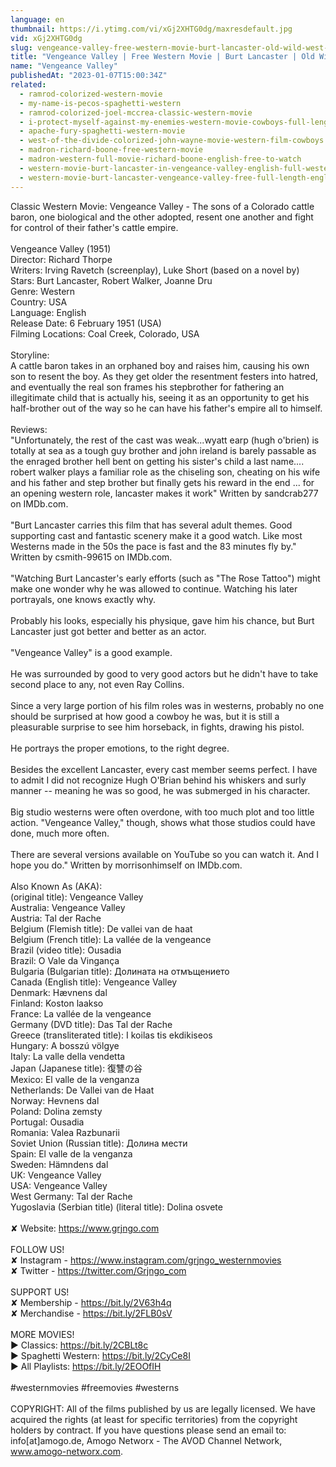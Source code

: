 ```yaml
---
language: en
thumbnail: https://i.ytimg.com/vi/xGj2XHTG0dg/maxresdefault.jpg
vid: xGj2XHTG0dg
slug: vengeance-valley-free-western-movie-burt-lancaster-old-wild-west-film
title: "Vengeance Valley | Free Western Movie | Burt Lancaster | Old Wild West Film"
name: "Vengeance Valley"
publishedAt: "2023-01-07T15:00:34Z"
related:
  - ramrod-colorized-western-movie
  - my-name-is-pecos-spaghetti-western
  - ramrod-colorized-joel-mccrea-classic-western-movie
  - i-protect-myself-against-my-enemies-western-movie-cowboys-full-length-wild-west
  - apache-fury-spaghetti-western-movie
  - west-of-the-divide-colorized-john-wayne-movie-western-film-cowboys
  - madron-richard-boone-free-western-movie
  - madron-western-full-movie-richard-boone-english-free-to-watch
  - western-movie-burt-lancaster-in-vengeance-valley-english-full-western-movie-free-classic-film
  - western-movie-burt-lancaster-vengeance-valley-free-full-length-english-classic-cowboy-film
---
```


Classic Western Movie: Vengeance Valley - The sons of a Colorado cattle baron, one biological and the other adopted, resent one another and fight for control of their father's cattle empire. <br />
<br />
Vengeance Valley (1951)<br />
Director: Richard Thorpe<br />
Writers: Irving Ravetch (screenplay), Luke Short (based on a novel by)<br />
Stars: Burt Lancaster, Robert Walker, Joanne Dru <br />
Genre: Western<br />
Country: USA<br />
Language: English<br />
Release Date: 6 February 1951 (USA)<br />
Filming Locations: Coal Creek, Colorado, USA <br />
<br />
Storyline:<br />
A cattle baron takes in an orphaned boy and raises him, causing his own son to resent the boy. As they get older the resentment festers into hatred, and eventually the real son frames his stepbrother for fathering an illegitimate child that is actually his, seeing it as an opportunity to get his half-brother out of the way so he can have his father's empire all to himself.<br />
<br />
Reviews:<br />
"Unfortunately, the rest of the cast was weak...wyatt earp (hugh o'brien) is totally at sea as a tough guy brother and john ireland is barely passable as the enraged brother hell bent on getting his sister's child a last name.... robert walker plays a familiar role as the chiseling son, cheating on his wife and his father and step brother but finally gets his reward in the end ... for an opening western role, lancaster makes it work" Written by sandcrab277 on IMDb.com.<br />
<br />
"Burt Lancaster carries this film that has several adult themes. Good supporting cast and fantastic scenery make it a good watch. Like most Westerns made in the 50s the pace is fast and the 83 minutes fly by." Written by csmith-99615 on IMDb.com.<br />
<br />
"Watching Burt Lancaster's early efforts (such as "The Rose Tattoo") might make one wonder why he was allowed to continue. Watching his later portrayals, one knows exactly why.<br />
<br />
Probably his looks, especially his physique, gave him his chance, but Burt Lancaster just got better and better as an actor.<br />
<br />
"Vengeance Valley" is a good example.<br />
<br />
He was surrounded by good to very good actors but he didn't have to take second place to any, not even Ray Collins.<br />
<br />
Since a very large portion of his film roles was in westerns, probably no one should be surprised at how good a cowboy he was, but it is still a pleasurable surprise to see him horseback, in fights, drawing his pistol.<br />
<br />
He portrays the proper emotions, to the right degree.<br />
<br />
Besides the excellent Lancaster, every cast member seems perfect. I have to admit I did not recognize Hugh O'Brian behind his whiskers and surly manner -- meaning he was so good, he was submerged in his character.<br />
<br />
Big studio westerns were often overdone, with too much plot and too little action. "Vengeance Valley," though, shows what those studios could have done, much more often.<br />
<br />
There are several versions available on YouTube so you can watch it. And I hope you do." Written by morrisonhimself on IMDb.com.<br />
<br />
Also Known As (AKA):<br />
(original title): Vengeance Valley<br />
Australia: Vengeance Valley<br />
Austria: Tal der Rache<br />
Belgium (Flemish title): De vallei van de haat<br />
Belgium (French title): La vallée de la vengeance<br />
Brazil (video title): Ousadia<br />
Brazil: O Vale da Vingança<br />
Bulgaria (Bulgarian title): Долината на отмъщението<br />
Canada (English title): Vengeance Valley<br />
Denmark: Hævnens dal<br />
Finland: Koston laakso<br />
France: La vallée de la vengeance<br />
Germany (DVD title): Das Tal der Rache<br />
Greece (transliterated title): I koilas tis ekdikiseos<br />
Hungary: A bosszú völgye<br />
Italy: La valle della vendetta<br />
Japan (Japanese title): 復讐の谷<br />
Mexico: El valle de la venganza<br />
Netherlands: De Vallei van de Haat<br />
Norway: Hevnens dal<br />
Poland: Dolina zemsty<br />
Portugal: Ousadia<br />
Romania: Valea Razbunarii<br />
Soviet Union (Russian title): Долина мести<br />
Spain: El valle de la venganza<br />
Sweden: Hämndens dal<br />
UK: Vengeance Valley<br />
USA: Vengeance Valley<br />
West Germany: Tal der Rache<br />
Yugoslavia (Serbian title) (literal title): Dolina osvete<br />
<br />
✘ Website: https://www.grjngo.com<br />
<br />
FOLLOW US!<br />
✘ Instagram - https://www.instagram.com/grjngo_westernmovies<br />
✘ Twitter - https://twitter.com/Grjngo_com<br />
<br />
SUPPORT US!<br />
✘ Membership - https://bit.ly/2V63h4q<br />
✘ Merchandise - https://bit.ly/2FLB0sV<br />
<br />
MORE MOVIES! <br />
► Classics: https://bit.ly/2CBLt8c <br />
► Spaghetti Western: https://bit.ly/2CyCe8I <br />
► All Playlists: https://bit.ly/2EOOfIH <br />
<br />
#westernmovies #freemovies #westerns<br />
<br />
COPYRIGHT: All of the films published by us are legally licensed. We have acquired the rights (at least for specific territories) from the copyright holders by contract. If you have questions please send an email to: info[at]amogo.de, Amogo Networx - The AVOD Channel Network, www.amogo-networx.com.